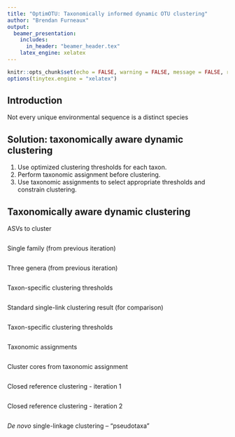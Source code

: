 ```yaml
---
title: "OptimOTU: Taxonomically informed dynamic OTU clustering"
author: "Brendan Furneaux"
output:
  beamer_presentation:
    includes:
      in_header: "beamer_header.tex"
    latex_engine: xelatex
---
```


```r
knitr::opts_chunk$set(echo = FALSE, warning = FALSE, message = FALSE, results = "asis", fig.width=8, fig.height=5)
options(tinytex.engine = "xelatex")
```

## Introduction

\small
Not every unique environmental sequence is a distinct species
\begin{enumerate}
  \item \alert<2-3>{Variation between species}
  \item \alert<3-5,7>{Variation within species}
  \item \alert<4-5,7>{Variation within individuals}
  \only<5->{\makebox(0,0){\put(0.5em,4.5\normalbaselineskip){%
      $\left.\rule{0pt}{1.8\normalbaselineskip}\right\}$ biological variation}}}
  \item \alert<4-6>{PCR amplification error}
  \item \alert<4-6>{Sequencing error (incl. basecalling)}
  \only<5->{\makebox(0,0){\put(0em,2.2\normalbaselineskip){%
      $\left.\rule{0pt}{1.1\normalbaselineskip}\right\}$ error}}}
\end{enumerate}

\visible<2->{\alert<2-3>{\textbf{As community ecologists}}, we care about (1) \visible<3->{and sometimes (2).}}

\visible<4->{\alert<4-5>{\textbf{Traditional OTU clustering:}} remove (2)--(5), retain (1).}  

\visible<6->{\alert<6>{\textbf{Denoising ("ASV" methods):}} remove (4)--(5), retain (1)--(3).}  

\visible<7->{\alert<7>{\textbf{Post-denoising clustering:}} merge (2)--(3), retain (1).}  

\visible<8->{\textbf{Problem:} (1)--(3) are not constant across the tree of life, so no single clustering threshold works for everything.}

## Solution: taxonomically aware dynamic clustering

1. Use optimized clustering thresholds for each taxon.
2. Perform taxonomic assignment before clustering.
3. Use taxonomic assignments to select appropriate thresholds and constrain clustering.

## Taxonomically aware dynamic clustering

::: {.overprint data-latex=""}

\onslide<+>
ASVs to cluster \invisible{()}

```tikz
```

\onslide<+>
Single family (from previous iteration)

```tikz
```

\onslide<+>
Three genera (from previous iteration)

```tikz
```

\onslide<+>
Taxon-specific clustering thresholds \invisible{()}

```tikz
```

\onslide<+>
Standard single-link clustering result (for comparison)

```tikz
```

\onslide<+>
Taxon-specific clustering thresholds \invisible{()}

```tikz
```

\onslide<+>
Taxonomic assignments \invisible{()}

```tikz
```

\onslide<+>
Cluster cores from taxonomic assignment \invisible{()}

```tikz
```

\onslide<+>
Closed reference clustering - iteration 1 \invisible{()}

```tikz
```

\onslide<+>
Closed reference clustering - iteration 2 \invisible{()}

```tikz
```

\onslide<+>
*De novo* single-linkage clustering -- "pseudotaxa" \invisible{()}

```tikz
```

:::
